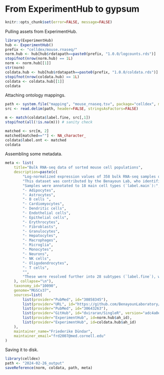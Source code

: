 # From ExperimentHub to gypsum

```r
knitr::opts_chunk$set(error=FALSE, message=FALSE)
```

Pulling assets from ExperimentHub.

```r
library(ExperimentHub)
hub <- ExperimentHub()
prefix <- "celldex/mouse.rnaseq/"
norm.hub <- hub[hub$rdatapath==paste0(prefix, "1.0.0/logcounts.rds")]
stopifnot(nrow(norm.hub) == 1L)
norm <- norm.hub[[1]]
str(norm)
coldata.hub <- hub[hub$rdatapath==paste0(prefix, "1.0.0/coldata.rds")]
stopifnot(nrow(coldata.hub) == 1L)
coldata <- coldata.hub[[1]]
coldata
```

Attaching ontology mappings.

```r
path <- system.file("mapping", "mouse_rnaseq.tsv", package="celldex", mustWork=TRUE)
src <- read.delim(path, header=FALSE, stringsAsFactors=FALSE)

m <- match(coldata$label.fine, src[,1])
stopifnot(all(!is.na(m))) # sanity check

matched <- src[m, 2]
matched[matched==""] <- NA_character_
coldata$label.ont <- matched
coldata
```

Assembling some metadata.

```r
meta <- list(
    title="Bulk RNA-seq data of sorted mouse cell populations",
    description=paste(c(
        "Log-normalized expression values of 358 bulk RNA-seq samples of sorted cell populations in GEO.",
        "This dataset was contributed by the Benayoun Lab, who identified, downloaded and processed data sets on GEO corresponding to sorted cell types (Benayoun et al., 2019).",
        "Samples were annotated to 18 main cell types (`label.main`):",
        "- Adipocytes",
        "- Astrocytes",
        "- B cells ",
        "- Cardiomyocytes",
        "- Dendritic cells",
        "- Endothelial cells",
        "- Epithelial cells",
        "- Erythrocytes",
        "- Fibroblasts",
        "- Granulocytes",
        "- Hepatocytes",
        "- Macrophages",
        "- Microglia",
        "- Monocytes",
        "- Neurons",
        "- NK cells",
        "- Oligodendrocytes",
        "- T cells",
        "",
        "These were resolved further into 28 subtypes (`label.fine`), which have also been mapped to the Cell Ontology (`label.ont`)."
    ), collapse="\n"),
    taxonomy_id="10090",
    genome="MGSCv37",
    sources=list(
        list(provider="PubMed", id="30858345"),
        list(provider="URL", id="https://github.com/BenayounLaboratory/Mouse_Aging_Epigenomics_2018/tree/master/FigureS7_CIBERSORT/RNAseq_datasets_for_Deconvolution/2017-01-18"),
        list(provider="PubMed", id="30643263"),
        list(provider="GitHub", id="dviraran/SingleR", version="adc4a0e4d5cfa79db18f3821f51a02cbd6484710"),
        list(provider="ExperimentHub", id=norm.hub$ah_id),
        list(provider="ExperimentHub", id=coldata.hub$ah_id)
    ),
    maintainer_name="Friederike Dündar",
    maintainer_email="frd2007@med.cornell.edu"
)
```

Saving it to disk.

```r
library(celldex)
path <- "2024-02-26_output"
saveReference(norm, coldata, path, meta)
```
